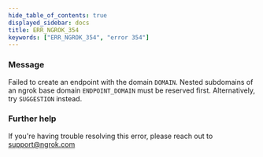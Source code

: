 ```yaml
---
hide_table_of_contents: true
displayed_sidebar: docs
title: ERR_NGROK_354
keywords: ["ERR_NGROK_354", "error 354"]
---
```


### Message

Failed to create an endpoint with the domain `DOMAIN`. Nested subdomains of an ngrok base domain `ENDPOINT_DOMAIN` must be reserved first. Alternatively, try `SUGGESTION` instead.

<ErrorDetails />

### Further help

If you're having trouble resolving this error, please reach out to [support@ngrok.com](mailto:support@ngrok.com?subject=Help%20with%20ERR_NGROK_354)

